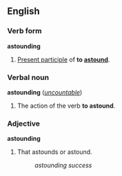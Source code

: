 ==English==
===Verb form===
'''astounding'''
 
#[[Present participle]] of '''to [[astound]]'''.
 
===Verbal noun===
'''astounding''' (''[[uncountable]]'')
 
#The action of the verb '''to astound'''.
 
===Adjective===
'''astounding'''
 
#That astounds or astound.
#:''astounding success''